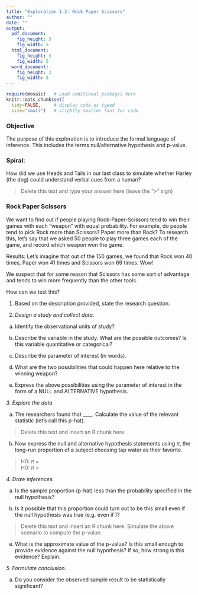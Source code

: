 ---
title: "Exploration 1.2: Rock Paper Scissors"
author: ""
date: ""
output: 
  pdf_document:
    fig_height: 3
    fig_width: 5
  html_document:
    fig_height: 3
    fig_width: 5
  word_document:
    fig_height: 3
    fig_width: 5
---

```{r, setup, include=FALSE}
require(mosaic)   # Load additional packages here 
knitr::opts_chunk$set(
  tidy=FALSE,     # display code as typed
  size="small")   # slightly smaller font for code
```

### Objective

The purpose of this exploration is to introduce the formal language of inference.  This includes the terms null/alternative hypothesis and p-value. 

### Spiral:

How did we use Heads and Tails in our last class to simulate whether Harley (the dog) could understand verbal cues from a human?   

>Delete this text and type your answer here (leave the ">" sign)
  
### Rock Paper Scissors

We want to find out if people playing Rock-Paper-Scissors tend to win their games with each "weapon" with equal probability.   For example, do people tend to pick Rock more than Scissors?  Paper more than Rock?  To research this, let's say that we asked 50 people to play three games each of the game, and record which weapon won the game.  
    
Results:  Let's imagine that out of the 150 games, we found that Rock won 40 times, Paper won 41 times and Scissors won 69 times.   Wow! 
  
We suspect that for some reason that Scissors has some sort of advantage and tends to win more frequently than the other tools.   
  
How can we test this? 

1.	Based on the description provided, state the research question. 
  
>

2.  *Design a study and collect data. * 

a.  Identify the observational units of study?

>

b.  Describe the variable in the study.  What are the possible outcomes?  Is this variable quantitative or categorical?

>

c.  Describe the parameter of interest (in words).   

>

d.  What are the two possibilities that could happen here relative to the winning weapon?

>
>

e.  Express the above possibilities using the parameter of interest in the form of a NULL and ALTERNATIVE hypothesis. 

>
>

*3.  Explore the data*

a.  The researchers found that  ____.   Calculate the value of the relevant statistic (let’s call this p-hat).  

>Delete this text and insert an R chunk here.  


b.  Now express the null and alternative hypothesis statements using $\pi$, the long-run proportion of a subject choosing tap water as their favorite. 
  
>H0:  $\pi$ =  
>H0:  $\pi$ > 


*4.  Draw inferences. *

a.	 Is the sample proportion (p-hat) less than the probability specified in the null hypothesis? 
  
>

b.	Is it possible that this proportion could turn out to be this small even if the null hypothesis was true (e.g. even if     )? 

>

>Delete this text and insert an R chunk here.  Simulate the above scenario to compute the p-value. 



  
e.	What is the approximate value of the p-value?   Is this small enough to provide evidence against the null hypothesis?  If so, how strong is this evidence?  Explain. 

>


*5.  Formulate conclusion. *

a.	Do you consider the observed sample result to be statistically significant?  

>
